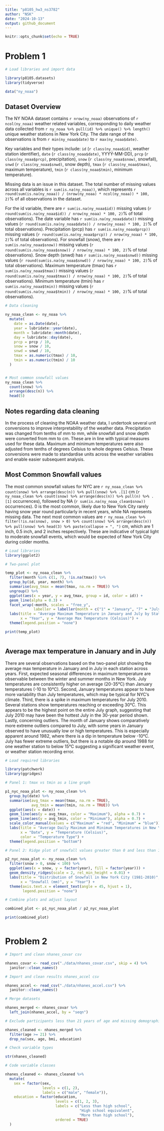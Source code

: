 ```yaml
---
title: "p8105_hw3_ns3782"
author: "NSK"
date: "2024-10-13"
output: github_document
---
```


```r
knitr::opts_chunk$set(echo = TRUE)
```

# Problem 1

```r

# Load libraries and import data

library(p8105.datasets)
library(tidyverse)

data("ny_noaa")


```

## Dataset Overview

The NY NOAA dataset contains `r nrow(ny_noaa)` observations of `r ncol(ny_noaa)` weather related variables, corresponding to daily weather data collected from `r ny_noaa %>% pull(id) %>% unique() %>% length()` unique weather stations in New York City. The date range of the observations is from `r min(ny_noaa$date)` to `r max(ny_noaa$date)`. 

Key variables and their types include: `id` (`r class(ny_noaa$id)`, weather station identifier), `date` (`r class(ny_noaa$date)`, YYYY-MM-DD), `prcp` (`r class(ny_noaa$prcp)`, precipitation), `snow` (`r class(ny_noaa$snow)`, snowfall), `snwd` (`r class(ny_noaa$snwd)`, snow depth), `tmax` (`r class(ny_noaa$tmax)`, maximum temperature), `tmin` (`r class(ny_noaa$tmin)`, minimum temperature).

Missing data is an issue in this dataset. The total number of missing values across all variables is `r sum(is.na(ny_noaa))`, which represents `r round(sum(is.na(ny_noaa)) / (nrow(ny_noaa) * ncol(ny_noaa)) * 100, 2)`% of all observations in the dataset. 

For the id variable, there are `r sum(is.na(ny_noaa$id))` missing values (`r round(sum(is.na(ny_noaa$id)) / nrow(ny_noaa) * 100, 2)`% of total observations). The date variable has `r sum(is.na(ny_noaa$date))` missing values (`r round(sum(is.na(ny_noaa$date)) / nrow(ny_noaa) * 100, 2)`% of total observations). Precipitation (prcp) has `r sum(is.na(ny_noaa$prcp))` missing values (`r round(sum(is.na(ny_noaa$prcp)) / nrow(ny_noaa) * 100, 2)`% of total observations). For snowfall (snow), there are `r sum(is.na(ny_noaa$snow))` missing values (`r round(sum(is.na(ny_noaa$snow)) / nrow(ny_noaa) * 100, 2)`% of total observations). Snow depth (snwd) has `r sum(is.na(ny_noaa$snwd))` missing values (`r round(sum(is.na(ny_noaa$snwd)) / nrow(ny_noaa) * 100, 2)`% of total observations). Maximum temperature (tmax) has `r sum(is.na(ny_noaa$tmax))` missing values (`r round(sum(is.na(ny_noaa$tmax)) / nrow(ny_noaa) * 100, 2)`% of total observations). Minimum temperature (tmin) has `r sum(is.na(ny_noaa$tmin))` missing values (`r round(sum(is.na(ny_noaa$tmin)) / nrow(ny_noaa) * 100, 2)`% of total observations).


```r

# Data cleaning

ny_noaa_clean <- ny_noaa %>%
  mutate(
    date = as.Date(date),
    year = lubridate::year(date),
    month = lubridate::month(date),
    day = lubridate::day(date),
    prcp = prcp / 10, 
    snow = snow / 10, 
    snwd = snwd / 10,  
    tmax = as.numeric(tmax) / 10, 
    tmin = as.numeric(tmin) / 10   
  )


# Most common snowfall values
ny_noaa_clean %>%
  count(snow) %>%
  arrange(desc(n)) %>%
  head(5)


```

## Notes regarding data cleaning

In the process of cleaning the NOAA weather data, I undertook several unit conversions to improve interpretability of the weather data. Precipitation was changed from tenths of mm to mm, while snowfall and snow depth were converted from mm to cm. These are in line with typical measures used for these data. Maximum and minimum temperatures were also adjusted from tenths of degrees Celsius to whole degrees Celsius. These conversions were made to standardise units across the weather variables and enable easier subsequent analysis.

## Most Common Snowfall values

The most common snowfall values for NYC are `r ny_noaa_clean %>% count(snow) %>% arrange(desc(n)) %>% pull(snow) %>% .[1]` cm (`r ny_noaa_clean %>% count(snow) %>% arrange(desc(n)) %>% pull(n) %>% .[1]` occurrences), followed by NA (`r sum(is.na(ny_noaa_clean$snow))` occurrences). 0 is the most common, likely due to New York City rarely having snow year round particularly in recent years, while NA represents missing data. The next most common values are `r ny_noaa_clean %>% filter(!is.na(snow), snow > 0) %>% count(snow) %>% arrange(desc(n)) %>% pull(snow) %>% head(3) %>% paste(collapse = ", ")` cm, which are 1 inch, 0.5 inch, and 2 inches respectively. These are indicative of typical light to moderate snowfall events, which would be expected of New York City during colder months.



```r

# Load libraries
library(ggplot2)

# Two-panel plot

temp_plot <- ny_noaa_clean %>%
  filter(month %in% c(1, 7), !is.na(tmax)) %>%
  group_by(id, year, month) %>%
  summarise(avg_tmax = mean(tmax, na.rm = TRUE)) %>%
  ungroup() %>%
  ggplot(aes(x = year, y = avg_tmax, group = id, color = id)) +
  geom_line(alpha = 0.3) +
  facet_wrap(~month, scales = "free_y", 
             labeller = labeller(month = c("1" = "January", "7" = "July"))) +
  labs(title = "Average Maximum Temperature in January and July by Station (Celsius)",
       x = "Year", y = "Average Max Temperature (Celsius)") +
  theme(legend.position = "none")

print(temp_plot)



```

## Average max temperature in January and in July

There are several observations based on the two-panel plot showing the average max temperature in January and in July in each station across years.
First, expected seasonal differences in maximum temperature are observable between the winter and summer months in New York. July temperatures are consistently higher on average (20-35°C) than January temperatures (-10 to 10°C).
Second, January temperatures appear to have more variability than July temperatures, which may be typical for NYC's climate.
Third, there is a spike in maximum temperatures for July 2010. Several stations show temperatures reaching or exceeding 30°C. This appears to be the highest point on the entire July graph, suggesting that July 2010 may have been the hottest July in the 30-year period shown.
Lastly, concerning outliers. The month of January shows comparatively more extreme outliers compared to July, with some years in January observed to have unusually low or high temperatures. This is especially apparent around 1982, where there is a dip in temperature below -10°C. July has fewer extreme outliers, but there is a notable dip around 1988 for one weather station to below 15°C suggesting a significant weather event, or weather station recording error. 


```r

# Load required libraries 

library(patchwork)
library(ggridges)

# Panel 1: tmax vs tmin as a line graph

p1_nyc_noaa_plot <- ny_noaa_clean %>%
  group_by(date) %>%
  summarise(avg_tmax = mean(tmax, na.rm = TRUE),
            avg_tmin = mean(tmin, na.rm = TRUE)) %>%
  ggplot(aes(x = date)) +
  geom_line(aes(y = avg_tmax, color = "Maximum"), alpha = 0.7) +
  geom_line(aes(y = avg_tmin, color = "Minimum"), alpha = 0.7) +
  scale_color_manual(values = c("Maximum" = "red", "Minimum" = "blue")) +
  labs(title = "Average Daily Maximum and Minimum Temperatures in New York City (1981-2010)", 
       x = "Date", y = "Temperature (Celsius)", 
       color = "Temperature Type") +
  theme(legend.position = "bottom")

# Panel 2: Ridge plot of snowfall values greater than 0 and less than 100

p2_nyc_noaa_plot <- ny_noaa_clean %>%
  filter(snow > 0, snow < 100) %>%
  ggplot(aes(x = snow, y = factor(year), fill = factor(year))) +
  geom_density_ridges(scale = 2, rel_min_height = 0.01) +
  labs(title = "Distribution of Snowfall in New York City (1981-2010)", 
       x = "Snowfall (mm)", y = "Year") +
  theme(axis.text.x = element_text(angle = 45, hjust = 1),
        legend.position = "none")

# Combine plots and adjust layout

combined_plot <- p1_nyc_noaa_plot / p2_nyc_noaa_plot 

print(combined_plot)



```



# Problem 2

```r

# Import and clean nhanes_covar csv

nhanes_covar <- read_csv("./data/nhanes_covar.csv", skip = 4) %>% 
  janitor::clean_names() 

# Import and clean results nhanes_accel csv

nhanes_accel <- read_csv("./data/nhanes_accel.csv") %>% 
  janitor::clean_names() 

# Merge datasets

nhanes_merged <- nhanes_covar %>%
  left_join(nhanes_accel, by = "seqn")

# Exclude participants less than 21 years of age and missing demographic data

nhanes_cleaned <- nhanes_merged %>%
  filter(age >= 21) %>%
  drop_na(sex, age, bmi, education)

# Check variable types

str(nhanes_cleaned)

# Code variable classes

nhanes_cleaned <- nhanes_cleaned %>%
  mutate(
    sex = factor(sex, 
                 levels = c(1, 2), 
                 labels = c("male", "female")),
    education = factor(education, 
                       levels = c(1, 2, 3),
                       labels = c("Less than high school", 
                                  "High school equivalent", 
                                  "More than high school"),
                       ordered = TRUE)
  )



```
